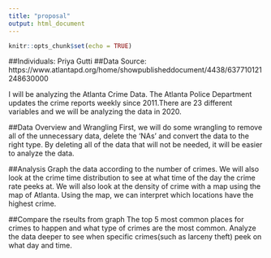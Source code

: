 ---
title: "proposal"
output: html_document
---

```{r setup, include=FALSE}
knitr::opts_chunk$set(echo = TRUE)
```

##Individuals: Priya Gutti
##Data Source: https://www.atlantapd.org/home/showpublisheddocument/4438/637710121248630000

I will be analyzing the Atlanta Crime Data. The Atlanta Police Department updates the crime reports weekly since 2011.There are 23 different variables and we will be analyzing the data in 2020.

##Data Overview and Wrangling
First, we will do some wrangling to remove all of the unnecessary data, delete the 'NAs' and convert the data to the right type. By deleting all of the data that will not be needed, it will be easier to analyze the data. 

##Analysis
Graph the data according to the number of crimes. We will also look at the crime time distribution to see at what time of the day the crime rate peeks at. We will also look at the density of crime with a map using the map of Atlanta. Using the map, we can interpret which locations have the highest crime. 

##Compare the rseults from graph 
The top 5 most common places for crimes to happen and what type of crimes are the most common. Analyze the data deeper to see when specific crimes(such as larceny theft) peek on what day and time. 


